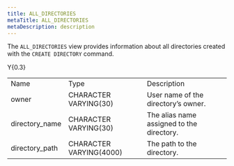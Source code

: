 ```yaml
---
title: ALL_DIRECTORIES
metaTitle: ALL_DIRECTORIES
metaDescription: description
---
```


The `ALL_DIRECTORIES` view provides information about all directories
created with the `CREATE DIRECTORY` command.

<div class="tabularcolumns">

Y{0.3}

</div>

|                 |                         |                                           |
| --------------- | ----------------------- | ----------------------------------------- |
| Name            | Type                    | Description                               |
| owner           | CHARACTER VARYING(30)   | User name of the directory’s owner.       |
| directory_name | CHARACTER VARYING(30)   | The alias name assigned to the directory. |
| directory_path | CHARACTER VARYING(4000) | The path to the directory.                |

